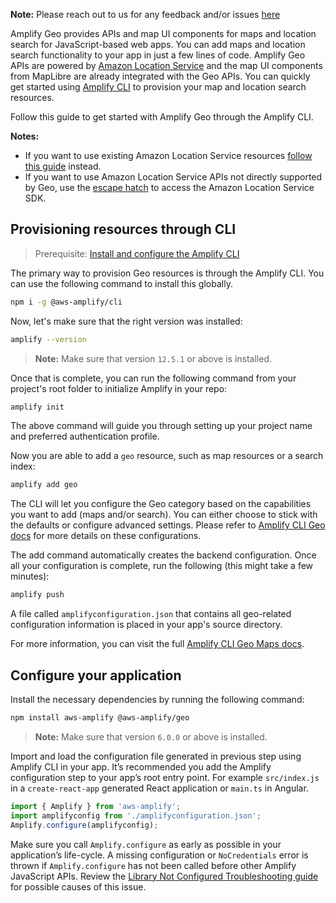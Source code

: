 <Callout>

**Note:** Please reach out to us for any feedback and/or issues [here](https://github.com/aws-amplify/amplify-js/issues)
</Callout>

Amplify Geo provides APIs and map UI components for maps and location search for JavaScript-based web apps. You can add maps and location search functionality to your app in just a few lines of code. Amplify Geo APIs are powered by [Amazon Location Service](https://aws.amazon.com/location/) and the map UI components from MapLibre are already integrated with the Geo APIs. You can quickly get started using [Amplify CLI](/gen1/[platform]/build-a-backend/more-features/geo/configure-maps/) to provision your map and location search resources.

Follow this guide to get started with Amplify Geo through the Amplify CLI.

**Notes:** 
- If you want to use existing Amazon Location Service resources [follow this guide](/gen1/[platform]/build-a-backend/more-features/geo/existing-resources/) instead.
- If you want to use Amazon Location Service APIs not directly supported by Geo, use the [escape hatch](/gen1/[platform]/build-a-backend/more-features/geo/amazon-location-sdk/) to access the Amazon Location Service SDK.

## Provisioning resources through CLI

> Prerequisite: [Install and configure the Amplify CLI](/gen1/[platform]/tools/cli/start/set-up-cli/)

The primary way to provision Geo resources is through the Amplify CLI. You can use the following command to install this globally.

```sh
npm i -g @aws-amplify/cli
```

Now, let's make sure that the right version was installed:

```sh
amplify --version
```

> **Note:** Make sure that version `12.5.1` or above is installed.

Once that is complete, you can run the following command from your project's root folder to initialize Amplify in your repo:

```sh
amplify init
```

The above command will guide you through setting up your project name and preferred authentication profile.

Now you are able to add a `geo` resource, such as map resources or a search index:

```sh
amplify add geo
```

The CLI will let you configure the Geo category based on the capabilities you want to add (maps and/or search). You can either choose to stick with the defaults or configure advanced settings. Please refer to [Amplify CLI Geo docs](/gen1/[platform]/build-a-backend/more-features/geo/configure-maps/) for more details on these configurations.

The add command automatically creates the backend configuration. Once all your configuration is complete, run the following (this might take a few minutes):

```sh
amplify push
```

A file called `amplifyconfiguration.json` that contains all geo-related configuration information is placed in your app's source directory.

For more information, you can visit the full [Amplify CLI Geo Maps docs](/gen1/[platform]/build-a-backend/more-features/geo/configure-maps/).

## Configure your application

Install the necessary dependencies by running the following command:

```sh
npm install aws-amplify @aws-amplify/geo
```

> **Note:** Make sure that version `6.0.0` or above is installed.

Import and load the configuration file generated in previous step using Amplify CLI in your app. It’s recommended you add the Amplify configuration step to your app’s root entry point. For example `src/index.js` in a `create-react-app` generated React application or `main.ts` in Angular.

```javascript
import { Amplify } from 'aws-amplify';
import amplifyconfig from './amplifyconfiguration.json';
Amplify.configure(amplifyconfig);
```

<Callout warning="true">

Make sure you call `Amplify.configure` as early as possible in your application’s life-cycle. A missing configuration or `NoCredentials` error is thrown if `Amplify.configure` has not been called before other Amplify JavaScript APIs. Review the [Library Not Configured Troubleshooting guide](/gen1/[platform]/build-a-backend/troubleshooting/library-not-configured/) for possible causes of this issue.

</Callout>
